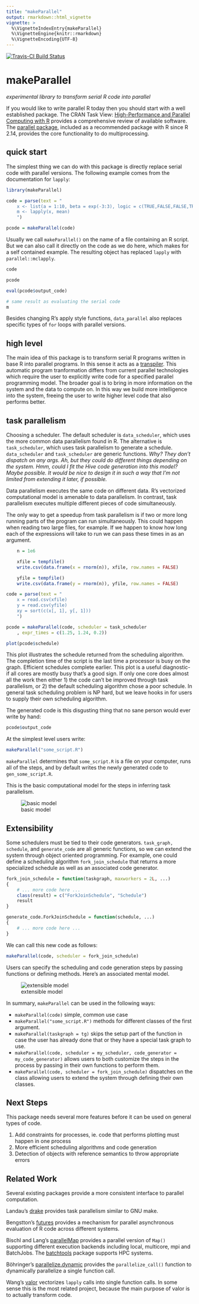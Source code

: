 ```yaml
---
title: "makeParallel"
output: rmarkdown::html_vignette
vignette: >
  %\VignetteIndexEntry{makeParallel}
  %\VignetteEngine{knitr::rmarkdown}
  %\VignetteEncoding{UTF-8}
---
```


[![Travis-CI Build
Status](https://travis-ci.org/clarkfitzg/makeParallel.svg?branch=master)](https://travis-ci.org/clarkfitzg/makeParallel)

# makeParallel

_experimental library to transform serial R code into parallel_

If you would like to write parallel R today then you should start with a
well established package. The CRAN Task View: [High-Performance and
Parallel Computing with
R](https://cran.r-project.org/web/views/HighPerformanceComputing.html)
provides a comprehensive review of available software. The [parallel
package](https://stat.ethz.ch/R-manual/R-devel/library/parallel/doc/parallel.pdf),
included as a recommended package with R since R 2.14, provides the core functionality to do
multiprocessing.

## quick start

The simplest thing we can do with this package is directly replace serial
code with parallel versions. The following example comes from the documentation for 
`lapply`:

```r
library(makeParallel)

code = parse(text = "
    x <- list(a = 1:10, beta = exp(-3:3), logic = c(TRUE,FALSE,FALSE,TRUE))
    m <- lapply(x, mean)
    ")

pcode = makeParallel(code)
```

Usually we call `makeParallel()` on the name of a file containing an R
script. But we can also call it directly on the code as we do here, which
makes for a self contained example. The resulting object has replaced
`lapply` with `parallel::mclapply`.

```r
code

pcode

eval(pcode$output_code)

# same result as evaluating the serial code
m
```

Besides changing R's apply style functions, `data_parallel` also replaces
specific types of `for` loops with parallel versions.


## high level

The main idea of this package is to transform serial R programs written in
base R into parallel programs. In this sense it acts as a
[transpiler](https://en.wikipedia.org/wiki/Source-to-source_compiler). This
automatic program tranformation differs from current parallel technologies
which require the user to explicitly write code for a specified parallel
programming model. The broader goal is to bring in more information on the
system and the data to compute on. In this way we build more intelligence
into the system, freeing the user to write higher level code that also
performs better.

## task parallelism

Choosing a scheduler. The default scheduler is `data_scheduler`, which
uses the more common data parallelism found in R. The alternative is
`task_scheduler`, which uses task parallelism to generate a schedule.
`data_scheduler` and `task_scheduler` are generic functions. _Why? They
don't dispatch on any args. Ah, but they could do different things
depending on the system. Hmm, could I fit the Hive code generation into
this model? Maybe possible. It would be nice to design it in such a way
that I'm not limited from extending it later, if possible._


Data parallelism executes the same code on different data. R's vectorized
computational model is amenable to data parallelism. In contrast, task
parallelism executes multiple different pieces of code simultaneously. 

The only way to get a speedup from task parallelism is if two or more long
running parts of the program can run simultaneously. This could happen when
reading two large files, for example. If we happen to know how long
each of the expressions will take to run we can pass these times in as an
argument.

```r

    n = 1e6

    xfile = tempfile()
    write.csv(data.frame(x = rnorm(n)), xfile, row.names = FALSE)

    yfile = tempfile()
    write.csv(data.frame(y = rnorm(n)), yfile, row.names = FALSE)

```

```r
code = parse(text = "
    x = read.csv(xfile)
    y = read.csv(yfile)
    xy = sort(c(x[, 1], y[, 1]))
    ")

pcode = makeParallel(code, scheduler = task_scheduler
    , expr_times = c(1.25, 1.24, 0.2))

plot(pcode$schedule)
```

This plot illustrates the schedule returned from the scheduling algorithm.
The completion time of the script is the last time a processor is busy on
the graph. Efficient schedules complete earlier. This plot is a useful
diagnostic- if all cores are mostly busy that's a good sign. If only one
core does almost all the work then either 1) the code can't be improved
through task parallelism, or 2) the default scheduling algorithm chose a
poor schedule. In general task scheduling problem is NP hard, but we leave
hooks in for users to supply their own scheduling algorithm.

The generated code is this disgusting thing that no sane person would ever
write by hand:

```r
pcode$output_code
```


At the simplest level users write:

```r
makeParallel("some_script.R")
```

`makeParallel` determines that `some_script.R` is a file on your computer,
runs all of the steps, and by default writes the newly generated code to
`gen_some_script.R`.

This is the basic computational model for the steps in inferring task
parallelism.

![basic model](basic_model.png)

## Extensibility

Some schedulers must be tied to their code generators.
`task_graph, schedule`, and `generate_code` are all generic functions, so
we can extend the system through object oriented programming. For
example, one could define a scheduling algorithm `fork_join_schedule` that returns a more
specialized schedule as well as an associated code generator.

```r
fork_join_schedule = function(taskgraph, maxworkers = 2L, ...)
{
    # ... more code here ...
    class(result) = c("ForkJoinSchedule", "Schedule")
    result
}

generate_code.ForkJoinSchedule = function(schedule, ...)
{
    # ... more code here ...
}
```

We can call this new code as follows:

```r
makeParallel(code, scheduler = fork_join_schedule)
```

Users can specify the scheduling and code generation steps by passing
functions or defining methods. Here's an associated mental model.

![extensible model](extensible.png)

In summary, `makeParallel` can be used in the following ways:

- `makeParallel(code)` simple, common use case
- `makeParallel("some_script.R")` methods for different classes of
  the first argument.
- `makeParallel(taskgraph = tg)` skips the setup part of the function in
  case the user has already done that or they have a special task graph to
  use.
- `makeParallel(code, scheduler = my_scheduler, code_generator =
  my_code_generator)` allows users to both customize the steps in the process
    by passing in their own functions to perform them.
- `makeParallel(code, scheduler = fork_join_schedule)` dispatches on the
  class allowing users to extend the system through defining their own
  classes.


## Next Steps

This package needs several more features before it can be used on general
types of code.

1. Add constraints for processes, ie. code that performs plotting must
   happen in one process
2. More efficient scheduling algorithms and code generation
3. Detection of objects with reference semantics to throw appropriate
   errors


## Related Work

Several existing packages provide a more consistent interface to parallel
computation.

Landau's [drake](https://ropensci.github.io/drake/) provides task
parallelism similar to GNU make.

Bengstton's
[futures](https://cran.r-project.org/web/packages/future/index.html)
provides a mechanism for parallel asynchronous evaluation of R code
across different systems.

Bischl and Lang's
[parallelMap](https://cran.r-project.org/package=parallelMap) provides a
parallel version of `Map()` supporting different execution backends
including local, multicore, mpi and BatchJobs. The
[batchtools](https://cran.r-project.org/package=batchtools) package
supports HPC systems.

Böhringer's
[parallelize.dynamic](https://cran.r-project.org/package=parallelize.dynamic)
provides the `parallelize_call()` function to dynamically parallelize a
single function call.

Wang's [valor](https://github.com/wanghc78/valor) vectorizes `lapply` calls
into single function calls. In some sense this is the most related project,
because the main purpose of valor is to actually transform code.
